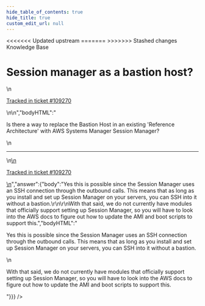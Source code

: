 ```yaml
---
hide_table_of_contents: true
hide_title: true
custom_edit_url: null
---
```



<head>
<<<<<<< Updated upstream
  <link rel="canonical" href="https://github.com/tnn-gruntwork-io/knowledge-base/discussions/562" />
=======
  <link rel="canonical" href="https://github.com/tnn-gruntwork-io/knowledge-base/discussions/562" />
>>>>>>> Stashed changes
</head>

<CenterLayout>
<span className="searchCategory">Knowledge Base</span>
<h1>Session manager as a bastion host?</h1>
<GitHub discussion={{"id":"D_kwDOF8slf84AQ0BC","number":562,"author":{"login":"yorinasub17"},"title":"Session manager as a bastion host?","body":"\nIs there a way to replace the Bastion Host in an existing 'Reference Architecture' with AWS Systems Manager Session Manager?\n\n---\n\n<ins datetime=\"2022-09-20T15:17:49Z\">\n  <p><a href=\"https://support.gruntwork.io/hc/requests/109270\">Tracked in ticket #109270</a></p>\n</ins>\n","bodyHTML":"<p dir=\"auto\">Is there a way to replace the Bastion Host in an existing 'Reference Architecture' with AWS Systems Manager Session Manager?</p>\n<hr>\n<ins datetime=\"2022-09-20T15:17:49Z\">\n  <p dir=\"auto\"><a href=\"https://support.gruntwork.io/hc/requests/109270\" rel=\"nofollow\">Tracked in ticket #109270</a></p>\n</ins>","answer":{"body":"Yes this is possible since the Session Manager uses an SSH connection through the outbound calls. This means that as long as you install and set up Session Manager on your servers, you can SSH into it without a bastion.\r\n\r\nWith that said, we do not currently have modules that officially support setting up Session Manager, so you will have to look into the AWS docs to figure out how to update the AMI and boot scripts to support this.","bodyHTML":"<p dir=\"auto\">Yes this is possible since the Session Manager uses an SSH connection through the outbound calls. This means that as long as you install and set up Session Manager on your servers, you can SSH into it without a bastion.</p>\n<p dir=\"auto\">With that said, we do not currently have modules that officially support setting up Session Manager, so you will have to look into the AWS docs to figure out how to update the AMI and boot scripts to support this.</p>"}}} />

</CenterLayout>
  

<!-- ##DOCS-SOURCER-START
{
  "sourcePlugin": "github-discussions",
  "hash": "5c7fccdb0a8644a2ff95b8f76979618f"
}
##DOCS-SOURCER-END -->
